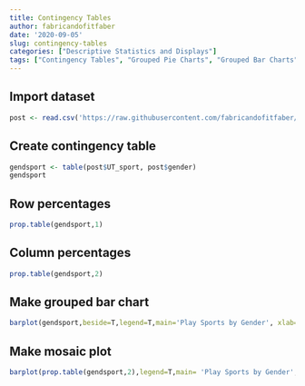 ```yaml
---
title: Contingency Tables
author: fabricandofitfaber
date: '2020-09-05'
slug: contingency-tables
categories: ["Descriptive Statistics and Displays"]
tags: ["Contingency Tables", "Grouped Pie Charts", "Grouped Bar Charts"]
---
```


## Import dataset
```r
post <- read.csv('https://raw.githubusercontent.com/fabricandofitfaber/mayhem/master/data/PostSurvey.csv')
```

## Create contingency table
```r
gendsport <- table(post$UT_sport, post$gender)
gendsport
```

## Row percentages
```r
prop.table(gendsport,1)
```

## Column percentages
```r
prop.table(gendsport,2)
```

## Make grouped bar chart
```r
barplot(gendsport,beside=T,legend=T,main='Play Sports by Gender', xlab='Gender',ylab='Frequency')
```

## Make mosaic plot
```r
barplot(prop.table(gendsport,2),legend=T,main= 'Play Sports by Gender',xlab='Gender',ylab='Relative Frequency',xlim=c(0,3.5))
```